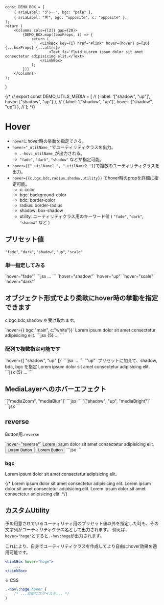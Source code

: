 
	const DEMO_BOX = [
		{ ariaLabel: "グレー", bgc: "pale" },
		{ ariaLabel: "黒", bgc: "opposite", c: "opposite" },
	];
	return (
		<Columns cols={[2]} gap={20}>
			{DEMO_BOX.map((boxProps, i) => {
				return (
					<LinkBox key={i} href="#link" hover={hover} p={20} {...boxProps} {...attrs}>
						<Text fz='fluid'>Lorem ipsum dolor sit amet consectetur adipisicing elit.</Text>
					</LinkBox>
				);
			})}
		</Columns>
	);
}


{/* // export const DEMO_UTILS_MEDIA = [
// 	{ label: '["shadow", "up"]', hover: ["shadow", "up"] },
// 	{ label: '["shadow", "up"]', hover: ["shadow", "up"] },
// ]; */}


# Hover

- `hover`にhover時の挙動を指定できる。
- `hover="_utilName_"`でユーティリティクラスを出力。
	- `.-hov:_utilName_`が出力される。
	- `"fade"`, `"dark"`, `"shadow"` などが指定可能。
- `hover={["_utilName1_", "_utilName2_"]}`で複数のユーティリティクラスを出力。
- `hover={{c,bgc,bdc,radius,shadow,utility}}` でhover時のpropを詳細に指定可能。
	- c: color
	- bgc: background-color
	- bdc: border-color
	- radius: border-radius
	- shadow: box-shadow
	- utility: ユーティリティクラス用のキーワード値 ( `"fade"`, `"dark"`, `"shadow"` など )


## プリセット値

`"fade"`, `"dark"`, `"shadow"`, `"up"`, `"scale"`

### 単一指定してみる
<Demo>
	<Demo.Title>`hover="fade"`</Demo.Title>
	<Demo.Preview p={20}>
		<DemoBoxs hover="fade"/>
	</Demo.Preview>
	<Demo.Code>
	```jsx
	<LinkBox href="#link" p={20} hover="fade">...</LinkBox>
	```
	</Demo.Code>
</Demo>
<Demo>
	<Demo.Title>`hover="shadow"`</Demo.Title>
	<Demo.Preview p={{Y:30}} noframe>
		<DemoBoxs hover="shadow"/>
	</Demo.Preview>
</Demo>
<Demo>
	<Demo.Title>`hover="up"`</Demo.Title>
	<Demo.Preview p={{Y:30}} noframe>
		<DemoBoxs hover="up"/>
	</Demo.Preview>
</Demo>
<Demo>
	<Demo.Title>`hover="scale"`</Demo.Title>
	<Demo.Preview p={{Y:30}} noframe>
		<DemoBoxs hover="scale"/>
	</Demo.Preview>
</Demo>
<Demo>
	<Demo.Title>`hover="dark"`</Demo.Title>
	<Demo.Preview p={{Y:30}} noframe>
		<DemoBoxs hover="dark"/>
	</Demo.Preview>
</Demo>


## オブジェクト形式でより柔軟にhover時の挙動を指定できます

c,bgc,bdc,shadow を受け取れます。

<Demo>
	<Demo.Title>`hover={{ bgc:"main", c:"white"}}`</Demo.Title>
	<Demo.Preview p={20}>
		<LinkBox
			href="#link"
			bgc="pale"
			p={20}
			hover={{ bgc:"main", c:"white"}}
		>
			<Text>Lorem ipsum dolor sit amet consectetur adipisicing elit.</Text>
		</LinkBox>
	</Demo.Preview>
	<Demo.Code>
	```jsx {5}
		<LinkBox
			href="#link"
			bgc="pale"
			p={20}
			hover={{ bgc:"main", c:"white"}}
		>...</LinkBox>
	```
	</Demo.Code>
</Demo>

### 配列で複数指定可能です

<Demo>
	<Demo.Title>`hover={[ "shadow", "up" ]}`</Demo.Title>
	<Demo.Preview p={20}>
		<DemoBoxs hover={[ "shadow", "up" ]}/>
	</Demo.Preview>
	<Demo.Code>
	```jsx
	<LinkBox href="#link" p={20} hover={[ "shadow", "up" ]}>...</LinkBox>
	```
	</Demo.Code>
</Demo>

<Demo>
	<Demo.Title>`"up"` プリセットに加えて、shadow, bdc, bgc を指定</Demo.Title>
	<Demo.Preview p={20}>
		<LinkBox
			href="#link"
			bd
			bdw="2px"
			bdc="base"
			p={20}
			hover={["up", { shadow:"2", bdc:"blue", bgc: "b100" }]}
		>
			<Text>Lorem ipsum dolor sit amet consectetur adipisicing elit.</Text>
		</LinkBox>
	</Demo.Preview>
	<Demo.Code>
	```jsx {5}
		<LinkBox
			href="#link"
			bd={{ w:"2px", c:"base" }}
			p={20}
			hover={["up", { shadow:"2", bdc:"blue", bgc: "b100" }]}
		>...</LinkBox>
	```
	</Demo.Code>
</Demo>

<h2>MediaLayerへのホバーエフェクト</h2>


<Demo>
	<Demo.Title>`["mediaZoom", "mediaBlur"]`</Demo.Title>
	<Demo.Preview p={20}>
		<Banner
			href='#banner-link'
			c='#fff'
			aspect='16/9'
			p='box:l'
			hover={["mediaZoom", "mediaBlur"]}
			media={{ src: '/img/demo-img.jpeg', alt: '', width: 960, height: 640, loading: 'lazy' }}
			filter={{ bgc: 'rgba(0, 0, 0, 0.5)' }}
		>
			<Stack gap={20}>
				<DammyText />
			</Stack>
		</Banner>
	</Demo.Preview>
	<Demo.Code>
	```jsx
	```
	</Demo.Code>
</Demo>


<Demo>
	<Demo.Title>`["shadow", "up", "mediaBright"]`</Demo.Title>
	<Demo.Preview p={20}>
		<Banner
			href='#banner-link'
			c='#fff'
			aspect='16/9'
			p='box:l'
			hover={["shadow", "up", "mediaBright"]}
			media={{ src: '/img/demo-img.jpeg', alt: '', width: 960, height: 640, loading: 'lazy' }}
			filter={{ bgc: 'rgba(0, 0, 0, 0.5)' }}
		>
			<Stack gap={20}>
				<DammyText />
			</Stack>
		</Banner>
	</Demo.Preview>
	<Demo.Code>
	```jsx
	```
	</Demo.Code>
</Demo>


## reverse

Button用.`reverse`

<Demo>
	<Demo.Title>`hover="reverse"`</Demo.Title>
	<Demo.Preview p={20}>
		<LinkBox href="#link" p={20} hover="reverse" bd='-' bdc='#000' bgc="#f5f5f5" c="#000">
			<Text>Lorem ipsum dolor sit amet consectetur adipisicing elit.</Text>
		</LinkBox>
		<Flex gap={20}>
			<Button href="#link" p={20} hover="reverse" variant="text" bgc="#f5f5f5" c="#000">
				Lorem Button
			</Button>
			<Button href="#link" p={20} hover="reverse" color="#194f32">
				Lorem Button
			</Button>
		</Flex>
	</Demo.Preview>
	<Demo.Code>
	```jsx
	```
	</Demo.Code>
</Demo>


### bgc

<LinkBox hover="bgc:" href="#link" p={20}>
	<Text>Lorem ipsum dolor sit amet consectetur adipisicing elit.</Text>
</LinkBox>

{/* <LinkBox hover="bgc:b100" href="#link" p={20}>
	<Text>Lorem ipsum dolor sit amet consectetur adipisicing elit.</Text>
</LinkBox>
<LinkBox hover="bgc:b200" href="#link" p={20}>
	<Text>Lorem ipsum dolor sit amet consectetur adipisicing elit.</Text>
</LinkBox>
<LinkBox hover="bgc:b900" href="#link" p={20}>
	<Text>Lorem ipsum dolor sit amet consectetur adipisicing elit.</Text>
</LinkBox> */}


<h2>カスタムUtility</h2>

予め用意されているユーティリティ用のプリセット値以外を指定した時も、その文字列がユーティリティクラス名として出力されます。
例えば、`hover="hoge"`とすると`.-hov:hoge`が出力されます。

これにより、自身でユーティリティクラスを作成してより自由にhover効果を適用可能です。


```jsx
<LinkBox hover="hoge">
	...
</LinkBox>
```

↓ CSS

```css
.-hov\:hoge:hover {
	/* ...自由にスタイルを... */
}
```
